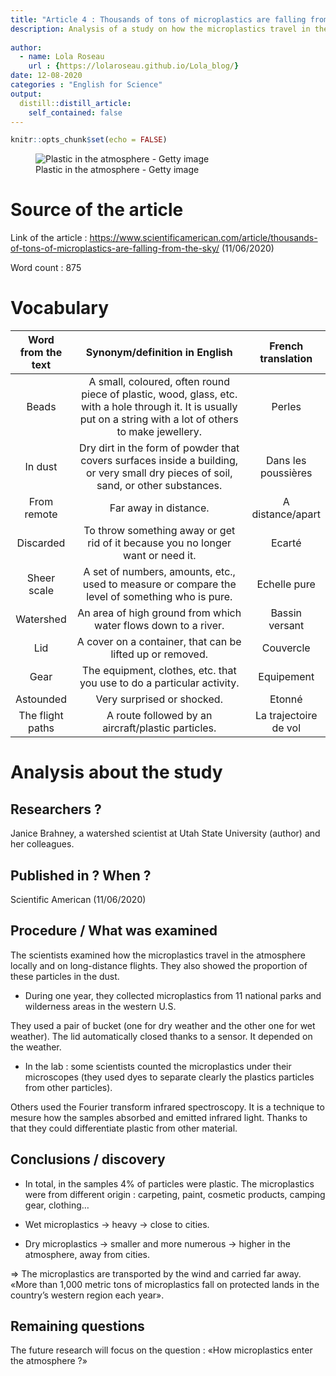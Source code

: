 ```yaml
---
title: "Article 4 : Thousands of tons of microplastics are falling from the sky"
description: Analysis of a study on how the microplastics travel in the atmosphere locally and on long-distance flights.
  
author:
  - name: Lola Roseau
    url : {https://lolaroseau.github.io/Lola_blog/}
date: 12-08-2020
categories : "English for Science"
output:
  distill::distill_article:
    self_contained: false
---
```


```r
knitr::opts_chunk$set(echo = FALSE)
```


![Plastic in the atmosphere - Getty image](images/image-plasic-atmosphere.jpeg) 


# Source of the article

Link of the article : <https://www.scientificamerican.com/article/thousands-of-tons-of-microplastics-are-falling-from-the-sky/> (11/06/2020)

Word count : 875

# Vocabulary

| Word from the text |                                                                  Synonym/definition in English                                                                   |  French translation   |
| :----------------: | :--------------------------------------------------------------------------------------------------------------------------------------------------------------: | :-------------------: |
|       Beads        | A small, coloured, often round piece of plastic, wood, glass, etc. with a hole through it. It is usually put on a string with a lot of others to make jewellery. |        Perles         |
|      In dust       |               Dry dirt in the form of powder that covers surfaces inside a building, or very small dry pieces of soil, sand, or other substances.                |  Dans les poussières  |
|    From remote     |                                                                      Far away in distance.                                                                       |   A distance/apart    |
|     Discarded      |                                         To throw something away or get rid of it because you no longer want or need it.                                          |        Ecarté         |
|    Sheer scale     |                                 A set of numbers, amounts, etc., used to measure or compare the level of something who is pure.                                  |     Echelle pure      |
|     Watershed      |                                                  An area of high ground from which water flows down to a river.                                                  |    Bassin versant     |
|        Lid         |                                                    A cover on a container, that can be lifted up or removed.                                                     |       Couvercle       |
|        Gear        |                                              The equipment, clothes, etc. that you use to do a particular activity.                                              |      Equipement       |
|     Astounded      |                                                                    Very surprised or shocked.                                                                    |        Etonné         |
|  The flight paths  |                                                        A route followed by an aircraft/plastic particles.                                                        | La trajectoire de vol |

# Analysis about the study

## Researchers ?

Janice Brahney, a watershed scientist at Utah State University (author) and her colleagues. 

## Published in ? When ?

Scientific American (11/06/2020)

## Procedure / What was examined

The scientists examined how the microplastics travel in the atmosphere locally and on long-distance flights. They also showed the proportion of these particles in the dust. 

- During one year, they collected microplastics from 11 national parks and wilderness areas in the western U.S.

They used a pair of bucket (one for dry weather and the other one for wet weather). The lid automatically closed thanks to a sensor. It depended on the weather.

- In the lab : some scientists counted the microplastics under their microscopes (they used dyes to separate clearly the plastics particles from other particles).

Others used the Fourier transform infrared spectroscopy. It is a technique to mesure how the samples absorbed and emitted infrared light. Thanks to that they could differentiate plastic from other material.

## Conclusions / discovery

- In total, in the samples 4% of particles were plastic. The microplastics were from different origin : carpeting, paint, cosmetic products, camping gear, clothing…

- Wet microplastics -> heavy -> close to cities.

- Dry microplastics -> smaller and more numerous -> higher in the atmosphere, away from cities.

=> The microplastics are transported by the wind and carried far away. «More than 1,000 metric tons of microplastics fall on protected lands in the country’s western region each year».


## Remaining questions 

The future research will focus on the question : «How microplastics enter the atmosphere ?»

